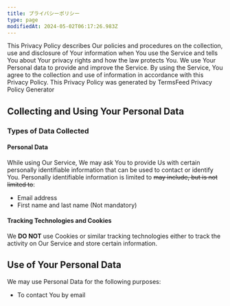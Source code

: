 ```yaml
---
title: プライバシーポリシー
type: page
modifiedAt: 2024-05-02T06:17:26.983Z
---
```


This Privacy Policy describes Our policies and procedures on the collection, use and disclosure of Your
information when You use the Service and tells You about Your privacy rights and how the law protects You.
We use Your Personal data to provide and improve the Service. By using the Service, You agree to the
collection and use of information in accordance with this Privacy Policy. This Privacy Policy was generated
by TermsFeed Privacy Policy Generator

## Collecting and Using Your Personal Data

### Types of Data Collected

#### Personal Data

While using Our Service, We may ask You to provide Us with certain personally identifiable information that
can be used to contact or identify You. Personally identifiable information is limited to ~~may include, but is not limited to~~:

- Email address
- First name and last name (Not mandatory)

#### Tracking Technologies and Cookies

We **DO NOT** use Cookies or similar tracking technologies either to track the activity on Our Service and store certain information.

## Use of Your Personal Data

We may use Personal Data for the following purposes:

- To contact You by email
